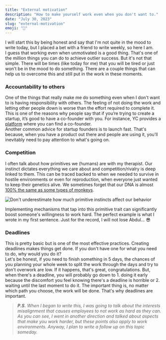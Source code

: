 ```yaml
---
title: "External motivation"
description: "How to make yourself work even when you don't want to."
date: "July 30, 2023"
slug: "external-motivation"
emoji: "🥊"
---
```


I will start this by being honest and say that I'm not quite in the mood to write today, but I placed a bet with a friend to write weekly, so here I am.
<br/>
I guess that working even when unmotivated is a good thing. That's one of the million things you can do to achieve outlier success. But it's not that simple. There will be times (like today for me) that you will be tired or just won't be in the mood to do something. There are a couple things that can help us to overcome this and still put in the work in these moments. 

### Accountability to others

One of the things that really make me do something even when I don't want to is having responsibility with others. The feeling of not doing the work and letting other people down is worse than the effort required to complete it.
<br/>
This is one of the reasons why people say that if you’re trying to create a startup, it’s good to have a co-founder with you. For instance, YC provides a [platform](https://www.ycombinator.com/cofounder-matching) where you can find a co-founder.
<br/>
Another common advice for startup founders is to launch fast. That's because, when you have a product out there and people are using it, you’ll inevitably need to pay attention to what's going on. 

### Competition

I often talk about how primitives we (humans) are with my therapist. Our instinct dictates everything we care about and competition/rivalry is deep linked to them. This can be traced backed to when we needed to survive in hostile environments or even for reproduction, when everyone just wanted to keep their genetics alive. We sometimes forget that our DNA is almost [100% the same as some types of monkeys](https://www.science.org/content/article/bonobos-join-chimps-closest-human-relatives).

![Don't underestimate how much primitive instincts affect our behavior](/images/monkey.jpeg)

Implementing mechanisms that tap into this primitive trait can significantly boost someone's willingness to work hard. The perfect example is what I wrote in my first sentence. Just for the record, I will not lose Abdul… 😎

### Deadlines

This is pretty basic but is one of the most effective practices. Creating deadlines makes things get done. If you don't have one for what you need to do, why would you do it? 
<br/>
Let's be honest, if you need to finish something in 5 days, the chances of you planning your whole week to split the work through the days and try to don't overwork are low. If it happens, that's great, congratulations. But, when there's a deadline, you will probably go down to 1. doing it early because the discomfort you feel knowing there's a deadline is horrible or 2. waiting until the last moment to do it. The important thing is, no matter which path you choose, the work will be done. That's why deadlines are important.
<br/>
> ***P.S.** When I began to write this, I was going to talk about the interests misalignment that causes employees to not work as hard as they can. As you can see, I went in another direction and talked about aspects that make you work harder, but these points also apply to work environments. Anyway, I plan to write a follow up on this topic someday.*